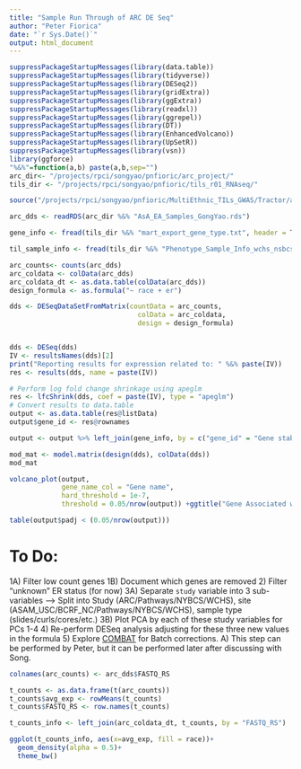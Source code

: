 ```yaml
---
title: "Sample Run Through of ARC DE Seq"
author: "Peter Fiorica"
date: "`r Sys.Date()`"
output: html_document
---
```


```r
suppressPackageStartupMessages(library(data.table))
suppressPackageStartupMessages(library(tidyverse))
suppressPackageStartupMessages(library(DESeq2))
suppressPackageStartupMessages(library(gridExtra))
suppressPackageStartupMessages(library(ggExtra))
suppressPackageStartupMessages(library(readxl))
suppressPackageStartupMessages(library(ggrepel))
suppressPackageStartupMessages(library(DT))
suppressPackageStartupMessages(library(EnhancedVolcano))
suppressPackageStartupMessages(library(UpSetR))
suppressPackageStartupMessages(library(vsn))
library(ggforce)
"%&%"=function(a,b) paste(a,b,sep="")
arc_dir<- "/projects/rpci/songyao/pnfioric/arc_project/"
tils_dir <- "/projects/rpci/songyao/pnfioric/tils_r01_RNAseq/"

source("/projects/rpci/songyao/pnfioric/MultiEthnic_TILs_GWAS/Tractor/accessory_scripts/plotting.R")
```

```r
arc_dds <- readRDS(arc_dir %&% "AsA_EA_Samples_GongYao.rds")

gene_info <- fread(tils_dir %&% "mart_export_gene_type.txt", header = T)

til_sample_info <- fread(tils_dir %&% "Phenotype_Sample_Info_wchs_nsbcs_pathways_w_tils_and_origsampetype_pam50_cibersort_iges_danaher_tcr_05092025.txt", header = T)

```

```r
arc_counts<- counts(arc_dds)
arc_coldata <- colData(arc_dds)
arc_coldata_dt <- as.data.table(colData(arc_dds))
design_formula <- as.formula("~ race + er")

dds <- DESeqDataSetFromMatrix(countData = arc_counts,
                                colData = arc_coldata, 
                                design = design_formula)


dds <- DESeq(dds)
IV <- resultsNames(dds)[2]
print("Reporting results for expression related to: " %&% paste(IV))
res <- results(dds, name = paste(IV))

# Perform log fold change shrinkage using apeglm
res <- lfcShrink(dds, coef = paste(IV), type = "apeglm")
# Convert results to data.table
output <- as.data.table(res@listData)
output$gene_id <- res@rownames

output <- output %>% left_join(gene_info, by = c("gene_id" = "Gene stable ID version"))

mod_mat <- model.matrix(design(dds), colData(dds))
mod_mat
```


```r
volcano_plot(output,
             gene_name_col = "Gene name",
             hard_threshold = 1e-7,
             threshold = 0.05/nrow(output)) +ggtitle("Gene Associated with AsA, adjusted for ER")

table(output$padj < (0.05/nrow(output)))
```

# To Do: 
1A) Filter low count genes
1B) Document which genes are removed
2) Filter "unknown" ER status (for now)
3A) Separate `study` variable into 3 sub-variables
        ---> Split into Study (ARC/Pathways/NYBCS/WCHS), site (ASAM_USC/BCRF_NC/Pathways/NYBCS/WCHS), sample type (slides/curls/cores/etc.) 
3B) Plot PCA by each of these study variables for PCs 1-4
4) Re-perform DESeq analysis adjusting for these three new values in the formula
5) Explore [COMBAT](https://rdrr.io/bioc/sva/man/ComBat.html) for Batch corrections.
      A) This step can be performed by Peter, but it can be performed later after discussing with Song.
      
      
```r
colnames(arc_counts) <- arc_dds$FASTQ_RS

t_counts <- as.data.frame(t(arc_counts))
t_counts$avg_exp <- rowMeans(t_counts)
t_counts$FASTQ_RS <- row.names(t_counts)

t_counts_info <- left_join(arc_coldata_dt, t_counts, by = "FASTQ_RS")
```

```r
ggplot(t_counts_info, aes(x=avg_exp, fill = race))+
  geom_density(alpha = 0.5)+
  theme_bw()
```